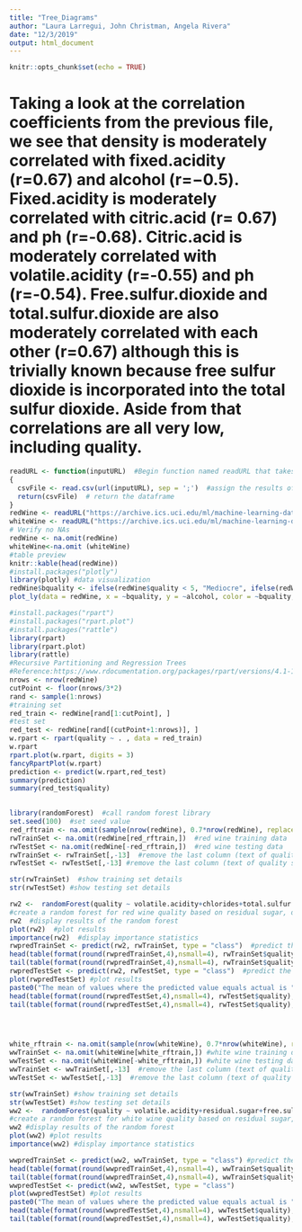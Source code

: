 ---
title: "Tree_Diagrams"
author: "Laura Larregui, John Christman, Angela Rivera"
date: "12/3/2019"
output: html_document
---

```{r setup, include=FALSE}
knitr::opts_chunk$set(echo = TRUE)
```
# Taking a look at the correlation coefficients from the previous file, we see that density is moderately correlated with fixed.acidity (r=0.67) and alcohol (r=−0.5). Fixed.acidity is moderately correlated with citric.acid (r= 0.67) and ph (r=-0.68). Citric.acid is moderately correlated with volatile.acidity (r=-0.55) and ph (r=-0.54). Free.sulfur.dioxide and total.sulfur.dioxide are also moderately correlated with each other (r=0.67) although this is trivially known because free sulfur dioxide is incorporated into the total sulfur dioxide. Aside from that correlations are all very low, including quality.

```{r visualization}
readURL <- function(inputURL)  #Begin function named readURL that takes a URL
{
  csvFile <- read.csv(url(inputURL), sep = ';')  #assign the results of the URL call as a csv file to a dataframe named csvFile. Added sep = ';' to seperate the data into columns
  return(csvFile)  # return the dataframe
}
redWine <- readURL("https://archive.ics.uci.edu/ml/machine-learning-databases/wine-quality/winequality-red.csv")
whiteWine <- readURL("https://archive.ics.uci.edu/ml/machine-learning-databases/wine-quality/winequality-white.csv")
# Verify no NAs
redWine <- na.omit(redWine)
whiteWine<-na.omit (whiteWine)
#table preview
knitr::kable(head(redWine))
#install.packages("plotly")
library(plotly) #data visualization
redWine$bquality <- ifelse(redWine$quality < 5, "Mediocre", ifelse(redWine$quality <7 , "Average", ifelse(redWine$quality >6, "Excellent", NA)))
plot_ly(data = redWine, x = ~bquality, y = ~alcohol, color = ~bquality, type = "box", colors = "Dark2")
```
```{r trees}
#install.packages("rpart")
#install.packages("rpart.plot")
#install.packages("rattle")
library(rpart)
library(rpart.plot)
library(rattle)
#Recursive Partitioning and Regression Trees
#Reference:https://www.rdocumentation.org/packages/rpart/versions/4.1-15/topics/rpart
nrows <- nrow(redWine)
cutPoint <- floor(nrows/3*2)
rand <- sample(1:nrows)
#training set
red_train <- redWine[rand[1:cutPoint], ]
#test set
red_test <- redWine[rand[(cutPoint+1:nrows)], ]
w.rpart <- rpart(quality ~ . , data = red_train)
w.rpart
rpart.plot(w.rpart, digits = 3)
fancyRpartPlot(w.rpart)
prediction <- predict(w.rpart,red_test)
summary(prediction)
summary(red_test$quality)
        
```
```{r redForest}
library(randomForest)  #call random forest library
set.seed(100)  #set seed value
red_rftrain <- na.omit(sample(nrow(redWine), 0.7*nrow(redWine), replace=FALSE))  #create a sample of values for training
rwTrainSet <- na.omit(redWine[red_rftrain,])  #red wine training data
rwTestSet <- na.omit(redWine[-red_rftrain,])  #red wine testing data
rwTrainSet <- rwTrainSet[,-13]  #remove the last column (text of quality score)
rwTestSet <- rwTestSet[,-13] #remove the last column (text of quality score)

str(rwTrainSet)  #show training set details
str(rwTestSet) #show testing set details

rw2 <-  randomForest(quality ~ volatile.acidity+chlorides+total.sulfur.dioxide+pH+sulphates+alcohol,data = rwTrainSet, ntree = 500, mtry = 6, importance = TRUE)
#create a random forest for red wine quality based on residual sugar, density, pH and alcohol from the training data
rw2  #display results of the random forest
plot(rw2)  #plot results
importance(rw2)  #display importance statistics 
rwpredTrainSet <- predict(rw2, rwTrainSet, type = "class")  #predict the red wine quality score against the training data
head(table(format(round(rwpredTrainSet,4),nsmall=4), rwTrainSet$quality), n=25)  #show the top 25 results of the confusion matrix.  Rounded the training set data prediction to 4 decimal places
tail(table(format(round(rwpredTrainSet,4),nsmall=4), rwTrainSet$quality), n=25) #show the last 25 results of the confusion matrix.  Rounded the training set data prediction to 4 decimal places
rwpredTestSet <- predict(rw2, rwTestSet, type = "class")  #predict the  red wine quality score against the test data
plot(rwpredTestSet) #plot results
paste0("The mean of values where the predicted value equals actual is ", mean((round(rwpredTestSet)) == rwTestSet$quality)) #Display the mean of matched values
head(table(format(round(rwpredTestSet,4),nsmall=4), rwTestSet$quality), n=25) #show the top 25 results of the confusion matrix.  Rounded the test set data prediction to 4 decimal places
tail(table(format(round(rwpredTestSet,4),nsmall=4), rwTestSet$quality), n=25) #show the last 25 results of the confusion matrix.  Rounded the test set data prediction to 4 decimal places




white_rftrain <- na.omit(sample(nrow(whiteWine), 0.7*nrow(whiteWine), replace=FALSE)) #create a sample of values for training
wwTrainSet <- na.omit(whiteWine[white_rftrain,]) #white wine training data
wwTestSet <- na.omit(whiteWine[-white_rftrain,]) #white wine testing data
wwTrainSet <- wwTrainSet[,-13]  #remove the last column (text of quality score)
wwTestSet <- wwTestSet[,-13]  #remove the last column (text of quality score)

str(wwTrainSet) #show training set details
str(wwTestSet) #show testing set details
ww2 <-  randomForest(quality ~ volatile.acidity+residual.sugar+free.sulfur.dioxide+density+pH+sulphates+alcohol,data = wwTrainSet, ntree = 500, mtry = 6, importance = TRUE)
#create a random forest for white wine quality based on residual sugar, density, pH and alcohol from the training data
ww2 #display results of the random forest
plot(ww2) #plot results
importance(ww2) #display importance statistics

wwpredTrainSet <- predict(ww2, wwTrainSet, type = "class") #predict the white wine quality score against the training data
head(table(format(round(wwpredTrainSet,4),nsmall=4), wwTrainSet$quality), n=25)   #show the top 25 results of the confusion matrix.  Rounded the training set data prediction to 4 decimal places
tail(table(format(round(wwpredTrainSet,4),nsmall=4), wwTrainSet$quality), n=25)   #show the bottom 25 results of the confusion matrix.  Rounded the training set data prediction to 4 decimal places
wwpredTestSet <- predict(ww2, wwTestSet, type = "class")
plot(wwpredTestSet) #plot results
paste0("The mean of values where the predicted value equals actual is ", mean((round(wwpredTestSet)) == wwTestSet$quality))  #Display the mean of matched values
head(table(format(round(wwpredTestSet,4),nsmall=4), wwTestSet$quality), n=25)   #show the top 25 results of the confusion matrix.  Rounded the testing set data prediction to 4 decimal places
tail(table(format(round(wwpredTestSet,4),nsmall=4), wwTestSet$quality), n=25)   #show the bottom 25 results of the confusion matrix.  Rounded the testing set data prediction to 4 decimal places


```

